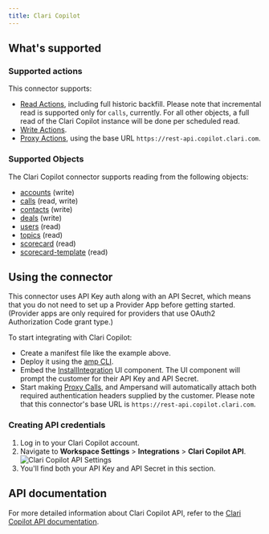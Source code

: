 ```yaml
---
title: Clari Copilot
---
```

## What's supported

### Supported actions

This connector supports:
- [Read Actions](/read-actions), including full historic backfill. Please note that incremental read is supported only for `calls`, currently. For all other objects, a full read of the Clari Copilot instance will be done per scheduled read.
- [Write Actions](/write-actions).
- [Proxy Actions](/proxy-actions), using the base URL `https://rest-api.copilot.clari.com`.


### Supported Objects

The Clari Copilot connector supports reading from the following objects:
- [accounts](https://api-doc.copilot.clari.com/#tag/account/paths/~1create-account/post) (write)
- [calls](https://api-doc.copilot.clari.com/#tag/call/paths/~1calls/get) (read, write)
- [contacts](https://api-doc.copilot.clari.com/#tag/contact/paths/~1create-contact/post) (write)
- [deals](https://api-doc.copilot.clari.com/#tag/deal/paths/~1create-deal/post) (write)
- [users](https://api-doc.copilot.clari.com/#tag/user) (read)
- [topics](https://api-doc.copilot.clari.com/#tag/topics/paths/~1v2~1topics/get) (read)
- [scorecard](https://api-doc.copilot.clari.com/#tag/scorecard) (read)
- [scorecard-template](https://api-doc.copilot.clari.com/#tag/scorecard) (read)


## Using the connector

This connector uses API Key auth along with an API Secret, which means that you do not need to set up a Provider App before getting started. (Provider apps are only required for providers that use OAuth2 Authorization Code grant type.)

To start integrating with Clari Copilot:
- Create a manifest file like the example above.
- Deploy it using the [amp CLI](/cli/overview).
- Embed the [InstallIntegration](/embeddable-ui-components#install-integration) UI component. The UI component will prompt the customer for their API Key and API Secret.
- Start making [Proxy Calls](/proxy-actions), and Ampersand will automatically attach both required authentication headers supplied by the customer. Please note that this connector's base URL is `https://rest-api.copilot.clari.com`.


### Creating API credentials

1. Log in to your Clari Copilot account.
2. Navigate to **Workspace Settings** > **Integrations** > **Clari Copilot API**.
![Clari Copilot API Settings](/images/provider-guides/clariCopilot_apikey.png)
3. You'll find both your API Key and API Secret in this section.


## API documentation

For more detailed information about Clari Copilot API, refer to the [Clari Copilot API documentation](https://api-doc.copilot.clari.com/).
